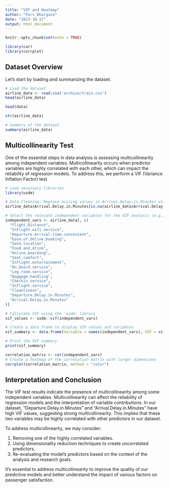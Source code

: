 ```yaml
---
title: "VIF and Heatmap"
author: "Parv Bhargava"
date: "2023-10-17"
output: html_document
---
```


```r
knitr::opts_chunk$set(echo = TRUE)
```

```r
library(car)
library(corrplot)
```
## Dataset Overview
Let's start by loading and summarizing the dataset.

```r
# Load the dataset
airline_data <- read.csv('archive/train.csv')
head(airline_data)
```

```r
head(data)
```

```r

str(airline_data)
```
```r
# Summary of the dataset
summary(airline_data)
```

## Multicollinearity Test
One of the essential steps in data analysis is assessing multicollinearity among independent variables. Multicollinearity occurs when predictor variables are highly correlated with each other, which can impact the reliability of regression models. To address this, we perform a VIF (Variance Inflation Factor) test.

```r
# Load necessary libraries
library(usdm)

# Data Cleaning: Replace missing values in Arrival.Delay.in.Minutes with mean
airline_data$Arrival.Delay.in.Minutes[is.na(airline_data$Arrival.Delay.in.Minutes)] <- 15.18

# Select the relevant independent variables for the VIF analysis (e.g., numeric variables)
independent_vars <- airline_data[, c(
  "Flight.Distance",
  "Inflight.wifi.service",
  "Departure.Arrival.time.convenient",
  "Ease.of.Online.booking",
  "Gate.location",
  "Food.and.drink",
  "Online.boarding",
  "Seat.comfort",
  "Inflight.entertainment",
  "On.board.service",
  "Leg.room.service",
  "Baggage.handling",
  "Checkin.service",
  "Inflight.service",
  "Cleanliness",
  "Departure.Delay.in.Minutes",
  "Arrival.Delay.in.Minutes"
)]

# Calculate VIF using the 'usdm' library
vif_values <- usdm::vif(independent_vars)

# Create a data frame to display VIF values and variables
vif_summary <- data.frame(Variable = names(independent_vars), VIF = vif_values)

# Print the VIF summary
print(vif_summary)
```

```r
correlation_matrix <- cor(independent_vars)
# Create a heatmap of the correlation matrix with larger dimensions
corrplot(correlation_matrix, method = "color")
```

## Interpretation and Conclusion
The VIF test results indicate the presence of multicollinearity among some independent variables. Multicollinearity can affect the reliability of regression models and the interpretation of variable contributions. In our dataset, "Departure.Delay.in.Minutes" and "Arrival.Delay.in.Minutes" have high VIF values, suggesting strong multicollinearity. This implies that these two variables may be highly correlated with other predictors in our dataset.

To address multicollinearity, we may consider:

  1. Removing one of the highly correlated variables.
  2. Using dimensionality reduction techniques to create uncorrelated predictors.
  3. Re-evaluating the model's predictors based on the context of the analysis and research goals.

It's essential to address multicollinearity to improve the quality of our predictive models and better understand the impact of various factors on passenger satisfaction.
